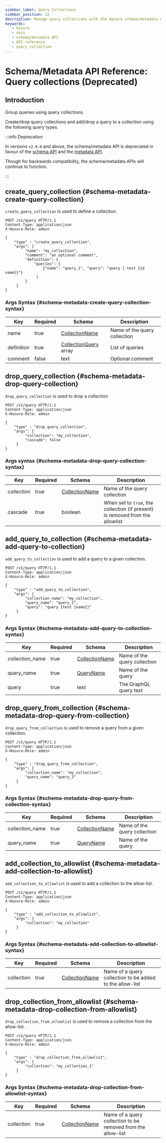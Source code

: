 ```yaml
---
sidebar_label: Query Collections
sidebar_position: 12 
description: Manage query collections with the Hasura schema/metadata API
keywords:
   - hasura
   - docs
   - schema/metadata API
   - API reference
   - query collection
---
```


# Schema/Metadata API Reference: Query collections (Deprecated)

## Introduction

Group queries using query collections.

Create/drop query collections and add/drop a query to a collection using
the following query types.

:::info Deprecation

In versions `v2.0.0` and above, the schema/metadata API is deprecated in
favour of the [schema API](/graphql/core/api-reference/schema-api/index.mdx) and the
[metadata API](/graphql/core/api-reference/metadata-api/index.mdx).

Though for backwards compatibility, the schema/metadata APIs will
continue to function.

:::

## create_query_collection {#schema-metadata-create-query-collection}

`create_query_collection` is used to define a collection.

```http
POST /v1/query HTTP/1.1
Content-Type: application/json
X-Hasura-Role: admin

{
    "type" : "create_query_collection",
    "args": {
         "name": "my_collection",
         "comment": "an optional comment",
         "definition": {
             "queries": [
                 {"name": "query_1", "query": "query { test {id name}}"}
              ]
         }
     }
}
```

### Args Syntax {#schema-metadata-create-query-collection-syntax}

| Key        | Required | Schema                                                                                | Description                  |
|------------|----------|---------------------------------------------------------------------------------------|------------------------------|
| name       | true     | [CollectionName](/graphql/core/api-reference/syntax-defs.mdx#collectionname)          | Name of the query collection |
| definition | true     | [CollectionQuery](/graphql/core/api-reference/syntax-defs.mdx#collectionquery) array  | List of queries              |
| comment    | false    | text                                                                                  | Optional comment             |

## drop_query_collection {#schema-metadata-drop-query-collection}

`drop_query_collection` is used to drop a collection

```http
POST /v1/query HTTP/1.1
Content-Type: application/json
X-Hasura-Role: admin

{
    "type" : "drop_query_collection",
    "args": {
         "collection": "my_collection",
         "cascade": false
     }
}
```

### Args syntax {#schema-metadata-drop-query-collection-syntax}

| Key        | Required | Schema                                                                        | Description                                                                   |
|------------|----------|-------------------------------------------------------------------------------|-------------------------------------------------------------------------------|
| collection | true     | [CollectionName](/graphql/core/api-reference/syntax-defs.mdx#collectionname)  | Name of the query collection                                                  |
| cascade    | true     | boolean                                                                       | When set to `true`, the collection (if present) is removed from the allowlist |

## add_query_to_collection {#schema-metadata-add-query-to-collection}

`add_query_to_collection` is used to add a query to a given collection.

```http
POST /v1/query HTTP/1.1
Content-Type: application/json
X-Hasura-Role: admin

{
    "type" : "add_query_to_collection",
    "args": {
         "collection_name": "my_collection",
         "query_name": "query_2",
         "query": "query {test {name}}"
     }
}
```

### Args Syntax {#schema-metadata-add-query-to-collection-syntax}

| Key             | Required | Schema                                                                       | Description                  |
|-----------------|----------|------------------------------------------------------------------------------|------------------------------|
| collection_name | true     | [CollectionName](/graphql/core/api-reference/syntax-defs.mdx#collectionname) | Name of the query collection |
| query_name      | true     | [QueryName](/graphql/core/api-reference/syntax-defs.mdx#queryname)           | Name of the query            |
| query           | true     | text                                                                         | The GraphQL query text       |

## drop_query_from_collection {#schema-metadata-drop-query-from-collection}

`drop_query_from_collection` is used to remove a query from a given
collection.

```http
POST /v1/query HTTP/1.1
Content-Type: application/json
X-Hasura-Role: admin

{
    "type" : "drop_query_from_collection",
    "args": {
         "collection_name": "my_collection",
         "query_name": "query_2"
     }
}
```

### Args Syntax {#schema-metadata-drop-query-from-collection-syntax}

| Key             | Required | Schema                                                                       | Description                  |
|-----------------|----------|------------------------------------------------------------------------------|------------------------------|
| collection_name | true     | [CollectionName](/graphql/core/api-reference/syntax-defs.mdx#collectionname) | Name of the query collection |
| query_name      | true     | [QueryName](/graphql/core/api-reference/syntax-defs.mdx#queryname)           | Name of the query            |

## add_collection_to_allowlist {#schema-metadata-add-collection-to-allowlist}

`add_collection_to_allowlist` is used to add a collection to the allow-list.

```http
POST /v1/query HTTP/1.1
Content-Type: application/json
X-Hasura-Role: admin

{
    "type" : "add_collection_to_allowlist",
    "args": {
         "collection": "my_collection"
     }
}
```

### Args Syntax {#schema-metadata-add-collection-to-allowlist-syntax}

| Key        | Required | Schema                                                                       | Description                                              |
|------------|----------|------------------------------------------------------------------------------|----------------------------------------------------------|
| collection | true     | [CollectionName](/graphql/core/api-reference/syntax-defs.mdx#collectionname) | Name of a query collection to be added to the allow-list |

## drop_collection_from_allowlist {#schema-metadata-drop-collection-from-allowlist}

`drop_collection_from_allowlist` is used to remove a collection from the allow-list.

```http
POST /v1/query HTTP/1.1
Content-Type: application/json
X-Hasura-Role: admin

{
    "type" : "drop_collection_from_allowlist",
    "args": {
         "collection": "my_collection_1"
     }
}
```

### Args Syntax {#schema-metadata-drop-collection-from-allowlist-syntax}

| Key        | Required | Schema                                                                       | Description                                                  |
|------------|----------|------------------------------------------------------------------------------|--------------------------------------------------------------|
| collection | true     | [CollectionName](/graphql/core/api-reference/syntax-defs.mdx#collectionname) | Name of a query collection to be removed from the allow-list |
